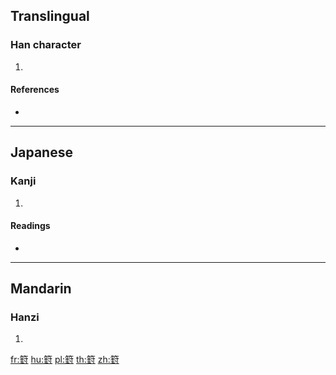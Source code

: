 {{character info/new}}
==Translingual==

===Han character===
{{Han char|rn=118|rad=竹|as=09|sn=15|four=|canj=HGGI}}

# {{defn|Han|sort=竹09}}

====References====
* {{Han ref|kx=0892.150|dkj=26258|hdz=52988.170|uh=7BC8|ud=31688}}

----

==Japanese==

===Kanji===
{{ja-kanji|grade=|rs=竹09}}

# {{defn|lang=ja|sort=竹09}}

====Readings====
* {{ja-readings|on=[[ほう]] (hō), [[ふ]] (fu)|kun=|nanori=}}

----

==Mandarin==

===Hanzi===
{{cmn-hanzi|pin=[[fēng]] ([[feng1]])|wg=feng<sup>1</sup>}}

# {{defn|lang=cmn|sort=竹09}}

[[fr:篈]]
[[hu:篈]]
[[pl:篈]]
[[th:篈]]
[[zh:篈]]
